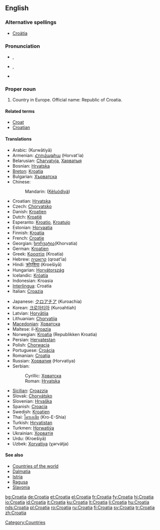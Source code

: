 ==English==
{{wikipedia}}

===Alternative spellings===
* [[Croätia]]

===Pronunciation===
* {{a|UK}} {{IPA|/ˌkɹəʊˈeɪ.ʃə/}}, {{SAMPA|/"kr@U%eI.S@/}}
* {{a|US}} {{IPA|/ˌkɹoʊˈeɪ.ʃə/}}, {{SAMPA|/"kr@U%eI.S@/}}
* {{audio|en-us-Croatia.ogg|Audio (US)}}

===Proper noun===
{{en-proper noun}}

# Country in Europe. Official name: Republic of Croatia.

====Related terms====
* [[Croat]]
* [[Croatian]]

====Translations====
{{trans-top|Country in Europe}}
* Arabic: {{Arab|[[كرواتيا]]}} (Kurwātiyā)
* Armenian: [[Հորվաթիա]] (Horvat'ia)
* Belarusian: [[Charvatyja]], [[Харватыя]]
* Bosnian: [[Hrvatska#Bosnian|Hrvatska]] {{f}}
* [[Breton]]: [[Kroatia]]
* Bulgarian: [[Хърватска]] {{f}}
* Chinese:
*: Mandarin: {{zh-ts|剋羅地亞|克罗地亚}} ([[Kèluódìyà]])
* Croatian: [[Hrvatska#Croatian|Hrvatska]] {{f}}
* Czech: [[Chorvatsko]] {{n}}
* Danish: [[Kroatien]]
* Dutch: [[Kroatië]]
* Esperanto: [[Kroatio]], [[Kroatujo]]
* Estonian: [[Horvaatia]]
* Finnish: [[Kroatia]]
* French: [[Croatie]]
* Georgian: [[ხორვატია]](Khorvatia)
* German: [[Kroatien]]
* Greek: [[Κροατία]] (Kroatía) {{f}}
* Hebrew: [[קרואטיה]] (qroat'ia)
* Hindi: [[क्रोएशिया]] (Kroešiyā)
* Hungarian: [[Horvátország]]
* Icelandic: [[Króatía]] {{f}}
* Indonesian: Kroasia
* [[Interlingua]]: Croatia
* Italian: [[Croazia]]
{{trans-mid}}
* Japanese: [[クロアチア]] (Kuroachia)
* Korean: [[크로아티아]] (Kuroahtiah)
* Latvian: [[Horvātija]]
* Lithuanian: [[Kroatija|Chorvatija]]
* [[Macedonian]]: [[Хрватска#Macedonia|Хрватска]] {{f}}
* Maltese: il-[[Kroazja]]
* Norwegian: [[Kroatia]] (Republikken Kroatia)
* Persian: [[Hervatestan]]
* Polish: [[Chorwacja]]
* Portuguese: [[Croácia]]
* Romanian: [[Croaţia]] {{f}}
* Russian: [[Хорватия]] (Horvatiya)
* Serbian:
*: Cyrillic: [[Хрватска#Serbian|Хрватска]] {{f}}
*: Roman: [[Hrvatska#Serbian|Hrvatska]] {{f}}
* [[Sicilian]]: [[Croazzia]] {{f}}
* Slovak: [[Chorvátsko]]
* Slovenian: [[Hrvaška]] {{f}}
* Spanish: [[Croacia]]
* Swedish: [[Kroatien]]
* Thai: [[โครเอเชีย]] (Kro-E-Shia)
* Turkish: [[Hırvatistan]]
* Turkmen: [[Horwatiýa]]
* Ukrainian: [[Хорватія]]
* Urdu: {{ur-Arab|[[کرویشیا]]}} (Kroešiyā)
* Uzbek: [[Xorvatiya]] (χərvátja)
{{trans-bottom}}

====See also====
* [[Appendix:Countries of the world|Countries of the world]]
* [[Dalmatia]]
* [[Istria]]
* [[Ragusa]]
* [[Slavonia]]

[[Category:Countries]]

[[bg:Croatia]]
[[de:Croatia]]
[[et:Croatia]]
[[el:Croatia]]
[[fr:Croatia]]
[[fy:Croatia]]
[[hi:Croatia]]
[[io:Croatia]]
[[id:Croatia]]
[[it:Croatia]]
[[ku:Croatia]]
[[lt:Croatia]]
[[li:Croatia]]
[[hu:Croatia]]
[[nds:Croatia]]
[[pl:Croatia]]
[[ro:Croatia]]
[[ru:Croatia]]
[[fi:Croatia]]
[[sv:Croatia]]
[[tr:Croatia]]
[[zh:Croatia]]